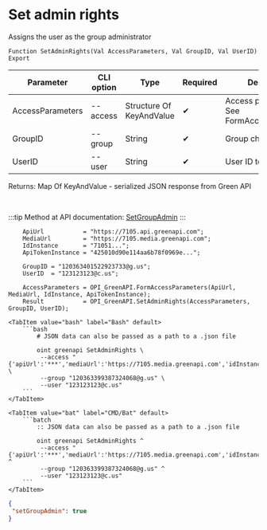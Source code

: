 ﻿---
sidebar_position: 6
description: Set admin rights and other functions to work with Green API in the Open Integration Package, a free open-source integration library for 1C:Enterprise 8, OneScript and CLI
keywords: [1C, 1С, 1С:Enterprise, 1С:Enterprise 8.3, API, Integration, Services, Exchange, OneScript, CLI, Green API]
---


# Set admin rights
 Assigns the user as the group administrator



`Function SetAdminRights(Val AccessParameters, Val GroupID, Val UserID) Export`

  | Parameter | CLI option | Type | Required | Description |
  |-|-|-|-|-|
  | AccessParameters | --access | Structure Of KeyAndValue | &#x2714; | Access parameters. See FormAccessParameters |
  | GroupID | --group | String | &#x2714; | Group chat identifier |
  | UserID | --user | String | &#x2714; | User ID to add |

  
  Returns:  Map Of KeyAndValue - serialized JSON response from Green API

<br/>

:::tip
Method at API documentation: [SetGroupAdmin](https://green-api.com/docs/api/groups/SetGroupAdmin/)
:::
<br/>



```bsl title="1C:Enterprise/OneScript code example"
    ApiUrl           = "https://7105.api.greenapi.com";
    MediaUrl         = "https://7105.media.greenapi.com";
    IdInstance       = "71051...";
    ApiTokenInstance = "425010d90e114aa6b78f0969e...";

    GroupID = "120363401522923733@g.us";
    UserID  = "123123123@c.us";

    AccessParameters = OPI_GreenAPI.FormAccessParameters(ApiUrl, MediaUrl, IdInstance, ApiTokenInstance);
    Result           = OPI_GreenAPI.SetAdminRights(AccessParameters, GroupID, UserID);
```
 

 <Tabs>
  
    <TabItem value="bash" label="Bash" default>
        ```bash
            # JSON data can also be passed as a path to a .json file
            
            oint greenapi SetAdminRights \
             --access "{'apiUrl':'***','mediaUrl':'https://7105.media.greenapi.com','idInstance':'7105187566','apiTokenInstance':'***'}" \
             --group "120363399387324068@g.us" \
             --user "123123123@c.us"
        ```
    </TabItem>
  
    <TabItem value="bat" label="CMD/Bat" default>
        ```batch
            :: JSON data can also be passed as a path to a .json file
            
            oint greenapi SetAdminRights ^
             --access "{'apiUrl':'***','mediaUrl':'https://7105.media.greenapi.com','idInstance':'7105187566','apiTokenInstance':'***'}" ^
             --group "120363399387324068@g.us" ^
             --user "123123123@c.us"
        ```
    </TabItem>
</Tabs>


```json title="Result"
{
 "setGroupAdmin": true
}
```
